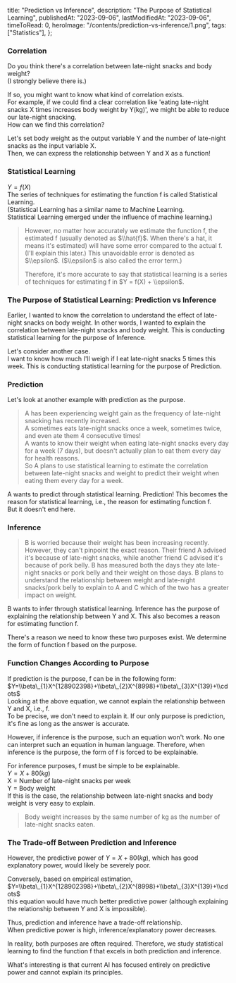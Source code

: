   title: "Prediction vs Inference",
  description: "The Purpose of Statistical Learning",
  publishedAt: "2023-09-06",
  lastModifiedAt: "2023-09-06",
  timeToRead: 0,
  heroImage: "/contents/prediction-vs-inference/1.png",
  tags: ["Statistics"],
};

### **Correlation**

Do you think there's a correlation between late-night snacks and body weight?  
(I strongly believe there is.)

If so, you might want to know what kind of correlation exists.  
For example, if we could find a clear correlation like 'eating late-night snacks X times increases body weight by Y(kg)', we might be able to reduce our late-night snacking.  
How can we find this correlation?

Let's set body weight as the output variable Y and the number of late-night snacks as the input variable X.  
Then, we can express the relationship between Y and X as a function!

### **Statistical Learning**

$Y = f(X)$  
The series of techniques for estimating the function f is called Statistical Learning.  
(Statistical Learning has a similar name to Machine Learning.  
Statistical Learning emerged under the influence of machine learning.)

> However, no matter how accurately we estimate the function f, the estimated f (usually denoted as $\\hat{f}$. When there's a hat, it means it's estimated) will have some error compared to the actual f. (I'll explain this later.) This unavoidable error is denoted as $\\epsilon$. ($\\epsilon$ is also called the error term.)
>
> Therefore, it's more accurate to say that statistical learning is a series of techniques for estimating f in $Y = f(X) + \\epsilon$.

### **The Purpose of Statistical Learning: Prediction vs Inference**

Earlier, I wanted to know the correlation to understand the effect of late-night snacks on body weight. In other words, I wanted to explain the correlation between late-night snacks and body weight. This is conducting statistical learning for the purpose of Inference.

Let's consider another case.  
I want to know how much I'll weigh if I eat late-night snacks 5 times this week. This is conducting statistical learning for the purpose of Prediction.

### **Prediction**

Let's look at another example with prediction as the purpose.

> A has been experiencing weight gain as the frequency of late-night snacking has recently increased.  
> A sometimes eats late-night snacks once a week, sometimes twice, and even ate them 4 consecutive times!  
> A wants to know their weight when eating late-night snacks every day for a week (7 days), but doesn't actually plan to eat them every day for health reasons.  
> So A plans to use statistical learning to estimate the correlation between late-night snacks and weight to predict their weight when eating them every day for a week.

A wants to predict through statistical learning. Prediction! This becomes the reason for statistical learning, i.e., the reason for estimating function f.  
But it doesn't end here.

### **Inference**

> B is worried because their weight has been increasing recently. However, they can't pinpoint the exact reason. Their friend A advised it's because of late-night snacks, while another friend C advised it's because of pork belly. B has measured both the days they ate late-night snacks or pork belly and their weight on those days. B plans to understand the relationship between weight and late-night snacks/pork belly to explain to A and C which of the two has a greater impact on weight.

B wants to infer through statistical learning. Inference has the purpose of explaining the relationship between Y and X. This also becomes a reason for estimating function f.

There's a reason we need to know these two purposes exist. We determine the form of function f based on the purpose.

### **Function Changes According to Purpose**

If prediction is the purpose, f can be in the following form:  
$Y=\\beta\_{1}X^{128902398}+\\beta\_{2}X^{8998}+\\beta\_{3}X^{139}+\\cdots$  
Looking at the above equation, we cannot explain the relationship between Y and X, i.e., f.  
To be precise, we don't need to explain it. If our only purpose is prediction, it's fine as long as the answer is accurate.

However, if inference is the purpose, such an equation won't work. No one can interpret such an equation in human language. Therefore, when inference is the purpose, the form of f is forced to be explainable.

For inference purposes, f must be simple to be explainable.  
$Y = X + 80(kg)$  
X = Number of late-night snacks per week  
Y = Body weight  
If this is the case, the relationship between late-night snacks and body weight is very easy to explain.

> Body weight increases by the same number of kg as the number of late-night snacks eaten.

### **The Trade-off Between Prediction and Inference**

However, the predictive power of $Y = X + 80(kg)$, which has good explanatory power, would likely be severely poor.

Conversely, based on empirical estimation,  
$Y=\\beta\_{1}X^{128902398}+\\beta\_{2}X^{8998}+\\beta\_{3}X^{139}+\\cdots$  
this equation would have much better predictive power (although explaining the relationship between Y and X is impossible).

Thus, prediction and inference have a trade-off relationship.  
When predictive power is high, inference/explanatory power decreases.

In reality, both purposes are often required. Therefore, we study statistical learning to find the function f that excels in both prediction and inference.

What's interesting is that current AI has focused entirely on predictive power and cannot explain its principles.
